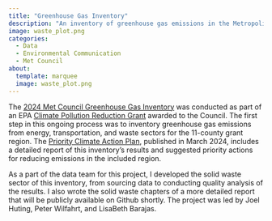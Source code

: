 ```yaml
---
title: "Greenhouse Gas Inventory"
description: "An inventory of greenhouse gas emissions in the Metropolitan Council region and beyond."
image: waste_plot.png
categories:
  - Data
  - Environmental Communication
  - Met Council
about:
  template: marquee
  image: waste_plot.png
---
```


The [2024 Met Council Greenhouse Gas Inventory](https://metrocouncil.org/Data-and-Maps/Research-and-Data/Climate-tools.aspx) was conducted as part of an EPA [Climate Pollution Reduction Grant](https://metrocouncil.org/Planning/Climate/Climate-Pollution-Reduction-Grant.aspx) awarded to the Council. The first step in this ongoing process was to inventory greenhouse gas emissions from energy, transportation, and waste sectors for the 11-county grant region. The [Priority Climate Action Plan](https://metrocouncil.org/Planning/Climate/Climate-Pollution-Reduction-Grant/Twin-Cities-Priority-Climate-Action-Plan.aspx), published in March 2024, includes a detailed report of this inventory's results and suggested priority actions for reducing emissions in the included region.

As a part of the data team for this project, I developed the solid waste sector of this inventory, from sourcing data to conducting quality analysis of the results. I also wrote the solid waste chapters of a more detailed report that will be publicly available on Github shortly. The project was led by Joel Huting, Peter Wilfahrt, and LisaBeth Barajas.
